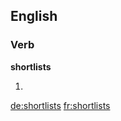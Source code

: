 
==English==

===Verb===
'''shortlists'''

# {{en-third-person singular of|shortlist}}

[[de:shortlists]]
[[fr:shortlists]]